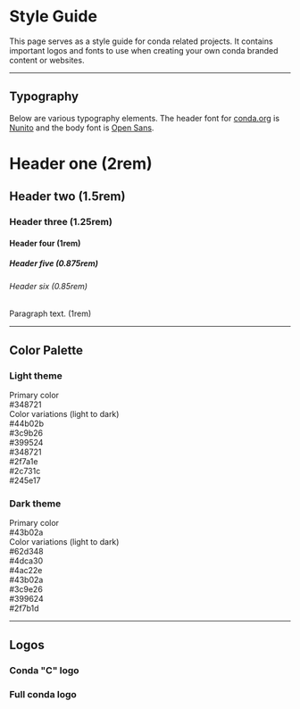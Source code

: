 

# Style Guide

This page serves as a style guide for conda related projects.
It contains important logos and fonts to use when creating your own conda
branded content or websites.

---

## Typography

Below are various typography elements. The header font for [conda.org](https://conda.org) is 
[Nunito](https://fonts.google.com/specimen/Nunito) and the body font is 
[Open Sans](https://fonts.google.com/specimen/Open+Sans).

# Header one (2rem)

## Header two (1.5rem)

### Header three (1.25rem)

#### Header four (1rem)

##### Header five (0.875rem)

###### Header six (0.85rem)

Paragraph text. (1rem)

---

## Color Palette

### Light theme

<div class="color-palette-light-theme-container margin-bottom--lg">
    <div class="row margin-bottom--md">
        <div class="col col--3">
            <span class="text--bold">Primary color</span>
        </div>
        <div class="col">
            <div class="color-container">
                <div class="color" style={{"background-color": "var(--ifm-color-primary)"}}></div>
                <div class="color-text">#348721</div>
            </div>
        </div>
    </div>
    <div class="row">
        <div class="col col--3">
            <span class="text--bold">Color variations (light to dark)</span>
        </div>
        <div class="col">
            <div class="color-container">
                <div class="color" style={{"background-color": "var(--ifm-color-primary-lightest)"}}></div>
                <div class="color-text">#44b02b</div>
            </div>
            <div class="color-container">
                <div class="color" style={{"background-color": "var(--ifm-color-primary-lighter)"}}></div>
                <div class="color-text">#3c9b26</div>
            </div>
            <div class="color-container">
                <div class="color" style={{"background-color": "var(--ifm-color-primary-light)"}}></div>
                <div class="color-text">#399524</div>
            </div>
            <div class="color-container">
                <div class="color" style={{"background-color": "var(--ifm-color-primary)"}}></div>
                <div class="color-text">#348721</div>
            </div>
            <div class="color-container">
                <div class="color" style={{"background-color": "var(--ifm-color-primary-dark)"}}></div>
                <div class="color-text">#2f7a1e</div>
            </div>
            <div class="color-container">
                <div class="color" style={{"background-color": "var(--ifm-color-primary-darker)"}}></div>
                <div class="color-text">#2c731c</div>
            </div>
            <div class="color-container">
                <div class="color" style={{"background-color": "var(--ifm-color-primary-darkest)"}}></div>
                <div class="color-text ">#245e17</div>
            </div>
        </div>
    </div>
</div>

### Dark theme

<div class="color-palette-dark-theme-container">
    <div class="row margin-bottom--md">
        <div class="col col--3">
            <span class="text--bold">Primary color</span>
        </div>
        <div class="col">
            <div class="color-container">
                <div class="color" style={{"background-color": "var(--ifm-color-primary)"}}></div>
                <div class="color-text">#43b02a</div>
            </div>
        </div>
    </div>
    <div class="row">
        <div class="col col--3">
            <span class="text--bold">Color variations (light to dark)</span>
        </div>
        <div class="col">
            <div class="color-container">
                <div class="color" style={{"background-color": "var(--ifm-color-primary-lightest)"}}></div>
                <div class="color-text">#62d348</div>
            </div>
            <div class="color-container">
                <div class="color" style={{"background-color": "var(--ifm-color-primary-lighter)"}}></div>
                <div class="color-text">#4dca30</div>
            </div>
            <div class="color-container">
                <div class="color" style={{"background-color": "var(--ifm-color-primary-light)"}}></div>
                <div class="color-text">#4ac22e</div>
            </div>
            <div class="color-container">
                <div class="color" style={{"background-color": "var(--ifm-color-primary)"}}></div>
                <div class="color-text">#43b02a</div>
            </div>
            <div class="color-container">
                <div class="color" style={{"background-color": "var(--ifm-color-primary-dark)"}}></div>
                <div class="color-text">#3c9e26</div>
            </div>
            <div class="color-container">
                <div class="color" style={{"background-color": "var(--ifm-color-primary-darker)"}}></div>
                <div class="color-text">#399624</div>
            </div>
            <div class="color-container">
                <div class="color" style={{"background-color": "var(--ifm-color-primary-darkest)"}}></div>
                <div class="color-text">#2f7b1d</div>
            </div>
        </div>
    </div>
</div>

---

<h2 class="margin-bottom--lg">Logos</h2>

<div class="col">
    <div class="row margin-bottom--xl">
        <div class="col--4">
            <h3>Conda "C" logo</h3>
        </div>
        <div class="col--offset-1 col--4">
            <CondaCSVG width="50%" />
        </div>
    </div>
</div>
<div class="col">
    <div class="row margin-bottom--xl">
        <div class="col--4">
            <h3>Full conda logo</h3>
        </div>
        <div class="col--offset-1 col--3">
            <CondaLogoSVG width="100%" />
        </div>
    </div>
</div>